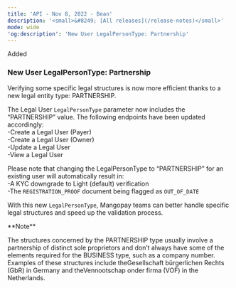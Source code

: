 ```yaml
---
title: 'API - Nov 8, 2022 - Bean'  
description: '<small>&#8249; [All releases](/release-notes)</small>'  
mode: wide  
'og:description': 'New User LegalPersonType: Partnership'  
---
```

  
  <div class="pill pill-green rn-pill">Added</div> 
  
### New User LegalPersonType: Partnership  

Verifying some specific legal structures is now more efficient thanks to a new legal entity type: PARTNERSHIP.  

The Legal User `LegalPersonType` parameter now includes the “PARTNERSHIP” value. The following endpoints have been updated accordingly:  
-Create a Legal User (Payer)  
-Create a Legal User (Owner)  
-Update a Legal User  
-View a Legal User  

Please note that changing the LegalPersonType to “PARTNERSHIP” for an existing user will automatically result in:  
-A KYC downgrade to Light (default) verification   
-The `REGISTRATION_PROOF` document being flagged as `OUT_OF_DATE`  

With this new `LegalPersonType`, Mangopay teams can better handle specific legal structures and speed up the validation process.  

<Note>  
**Note** 
  
The structures concerned by the PARTNERSHIP type usually involve a partnership of distinct sole proprietors and don’t always have some of the elements required for the BUSINESS type, such as a company number.   
Examples of these structures include theGesellschaft bürgerlichen Rechts (GbR) in Germany and theVennootschap onder firma (VOF) in the Netherlands.  
</Note>